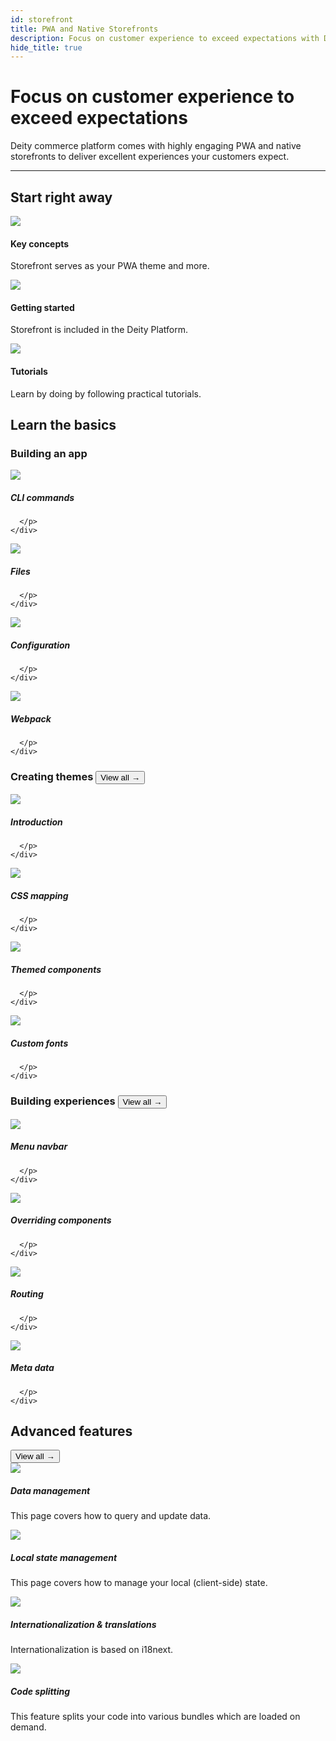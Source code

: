 ```yaml
---
id: storefront
title: PWA and Native Storefronts
description: Focus on customer experience to exceed expectations with Deity's PWA and native storefronts.
hide_title: true
---
```




<h1 className="headline mb20">Focus on customer experience to exceed expectations</h1>
<p className="desc">Deity commerce platform comes with highly engaging PWA and native storefronts to deliver excellent experiences your customers expect.</p>


<SignupContent />

---

## Start right away
<div className="flex mb100 brighten">
  <Card to="/docs/storefront/key-concepts">
    <img src="/docs/img/icons/info.svg" />
    <h4>Key concepts</h4>
    <p>Storefront serves as your PWA theme and more.</p>
  </Card>
  <Card to="/docs/storefront/getting-started/overview">
    <img src="/docs/img/icons/lightning.svg" />
    <h4>Getting started</h4>
    <p>Storefront is included in the Deity Platform.</p>
  </Card>
  <Card to="/docs/platform/support/tutorials">
    <img src="/docs/img/icons/lightbulb.svg" />
    <h4>Tutorials</h4>
    <p>Learn by doing by following practical tutorials.</p>
  </Card>
</div>



## Learn the basics
<h3 className="mt0">Building an app</h3>

<div className="flex brighten">
  <Card variant="horizontal" to="/docs/storefront/getting-started/cli-commands">
    <img src="/docs/img/icons/terminal.svg" />
    <div>
      <h5>CLI commands</h5>
      <p>
        
      </p>
    </div>
  </Card>
  <Card variant="horizontal" to="/docs/storefront/getting-started/files">
    <img src="/docs/img/icons/filestructure.svg" />
    <div>
      <h5>Files</h5>
      <p>
        
      </p>
    </div>
  </Card>
</div>
<div className="flex brighten mb60">
  <Card variant="horizontal" to="/docs/storefront/getting-started/configuration">
    <img src="/docs/img/icons/configuration.svg" />
    <div>
      <h5>Configuration</h5>
      <p>
        
      </p>
    </div>
  </Card>
  <Card variant="horizontal" to="/docs/storefront/getting-started/webpack">
    <img src="/docs/img/icons/cube.svg" />
    <div>
      <h5>Webpack</h5>
      <p>
        
      </p>
    </div>
  </Card>
</div>


<h3 className="mt0 view-all">Creating themes <Button variant="outline" size="medium" href="/docs/storefront/theming">View all →</Button></h3>

<div className="flex brighten">
  <Card variant="horizontal" to="/docs/storefront/theming/overview">
    <img src="/docs/img/icons/shop.svg" />
    <div>
      <h5>Introduction</h5>
      <p>
        
      </p>
    </div>
  </Card>
  <Card variant="horizontal" to="/docs/storefront/theming/css-mapping">
    <img src="/docs/img/icons/css.svg" />
    <div>
      <h5>CSS mapping</h5>
      <p>
        
      </p>
    </div>
  </Card>
</div>
<div className="flex brighten mb60">
  <Card variant="horizontal" to="/docs/storefront/theming/components">
    <img src="/docs/img/icons/tabs.svg" />
    <div>
      <h5>Themed components</h5>
      <p>
        
      </p>
    </div>
  </Card>
  <Card variant="horizontal" to="/docs/storefront/theming/fonts">
    <img src="/docs/img/icons/textt.svg" />
    <div>
      <h5>Custom fonts</h5>
      <p>
        
      </p>
    </div>
  </Card>
</div>

<h3 className="mt0 view-all">Building experiences <Button variant="outline" size="medium" href="/docs/storefront/building-experiences">View all →</Button></h3>

<div className="flex brighten">
  <Card variant="horizontal" to="/docs/storefront/menu-navbar">
    <img src="/docs/img/icons/treestructure.svg" />
    <div>
      <h5>Menu navbar</h5>
      <p>
        
      </p>
    </div>
  </Card>
  <Card variant="horizontal" to="/docs/storefront/overrides">
    <img src="/docs/img/icons/swap.svg" />
    <div>
      <h5>Overriding components</h5>
      <p>
        
      </p>
    </div>
  </Card>
</div>
<div className="flex brighten mb100">
  <Card variant="horizontal" to="/docs/storefront/routing">
    <img src="/docs/img/icons/navigation.svg" />
    <div>
      <h5>Routing</h5>
      <p>
        
      </p>
    </div>
  </Card>
  <Card variant="horizontal" to="/docs/storefront/meta-data">
    <img src="/docs/img/icons/code.svg" />
    <div>
      <h5>Meta data</h5>
      <p>
        
      </p>
    </div>
  </Card>
</div>

## Advanced features
<div className="negative-view-all"><Button variant="outline" size="medium" href="/docs/storefront/advanced">View all →</Button></div>

<div className="flex brighten">
  <Card variant="horizontal" to="/docs/storefront/data">
    <img src="/docs/img/icons/data.svg" />
    <div>
      <h5>Data management</h5>
      <p>
        This page covers how to query and update data.
      </p>
    </div>
  </Card>
  <Card variant="horizontal" to="/docs/storefront/state">
    <img src="/docs/img/icons/cylinder.svg" />
    <div>
      <h5>Local state management</h5>
      <p>
        This page covers how to manage your local (client-side) state.
      </p>
    </div>
  </Card>
</div>
<div className="flex mb100 brighten">
  <Card variant="horizontal" to="/docs/storefront/translations">
    <img src="/docs/img/icons/translate.svg" />
    <div>
      <h5>Internationalization & translations</h5>
      <p>
        Internationalization is based on i18next.
      </p>
    </div>
  </Card>
  <Card variant="horizontal" to="/docs/storefront/code-splitting">
    <img src="/docs/img/icons/filejs.svg" />
    <div>
      <h5>Code splitting</h5>
      <p>
        This feature splits your code into various bundles which are loaded on demand.
      </p>
    </div>
  </Card>
</div>


